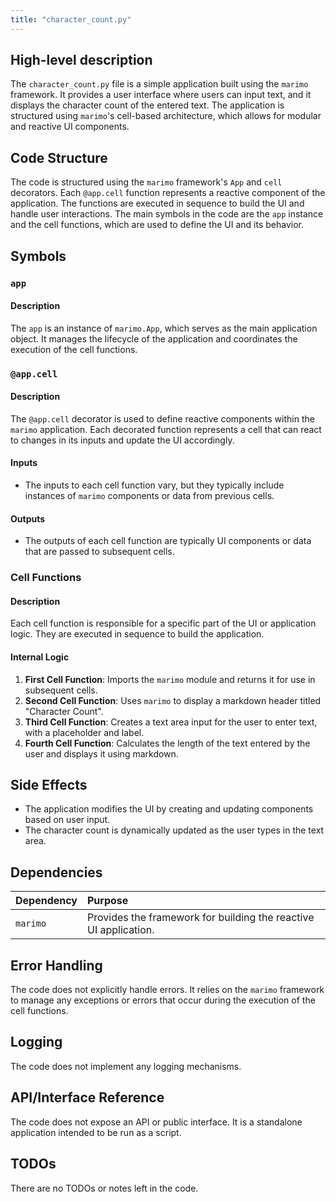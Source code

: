 ```yaml
---
title: "character_count.py"
---
```


## High-level description

The `character_count.py` file is a simple application built using the `marimo` framework. It provides a user interface where users can input text, and it displays the character count of the entered text. The application is structured using `marimo`'s cell-based architecture, which allows for modular and reactive UI components.

## Code Structure

The code is structured using the `marimo` framework's `App` and `cell` decorators. Each `@app.cell` function represents a reactive component of the application. The functions are executed in sequence to build the UI and handle user interactions. The main symbols in the code are the `app` instance and the cell functions, which are used to define the UI and its behavior.

## Symbols

### `app`
#### Description
The `app` is an instance of `marimo.App`, which serves as the main application object. It manages the lifecycle of the application and coordinates the execution of the cell functions.

### `@app.cell`
#### Description
The `@app.cell` decorator is used to define reactive components within the `marimo` application. Each decorated function represents a cell that can react to changes in its inputs and update the UI accordingly.

#### Inputs
- The inputs to each cell function vary, but they typically include instances of `marimo` components or data from previous cells.

#### Outputs
- The outputs of each cell function are typically UI components or data that are passed to subsequent cells.

### Cell Functions
#### Description
Each cell function is responsible for a specific part of the UI or application logic. They are executed in sequence to build the application.

#### Internal Logic
1. **First Cell Function**: Imports the `marimo` module and returns it for use in subsequent cells.
2. **Second Cell Function**: Uses `marimo` to display a markdown header titled "Character Count".
3. **Third Cell Function**: Creates a text area input for the user to enter text, with a placeholder and label.
4. **Fourth Cell Function**: Calculates the length of the text entered by the user and displays it using markdown.

## Side Effects

- The application modifies the UI by creating and updating components based on user input.
- The character count is dynamically updated as the user types in the text area.

## Dependencies

| Dependency | Purpose |
|:-----------|:--------|
| `marimo`   | Provides the framework for building the reactive UI application. |

## Error Handling

The code does not explicitly handle errors. It relies on the `marimo` framework to manage any exceptions or errors that occur during the execution of the cell functions.

## Logging

The code does not implement any logging mechanisms.

## API/Interface Reference

The code does not expose an API or public interface. It is a standalone application intended to be run as a script.

## TODOs

There are no TODOs or notes left in the code.